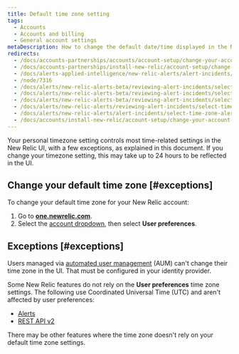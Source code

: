 ```yaml
---
title: Default time zone setting
tags:
  - Accounts
  - Accounts and billing
  - General account settings
metaDescription: How to change the default date/time displayed in the New Relic UI.
redirects:
  - /docs/accounts-partnerships/accounts/account-setup/change-your-account-time-zone-setting
  - /docs/accounts-partnerships/install-new-relic/account-setup/change-your-account-time-zone-setting
  - /docs/alerts-applied-intelligence/new-relic-alerts/alert-incidents/select-time-zone-alert-activity
  - /node/7316
  - /docs/alerts/new-relic-alerts-beta/reviewing-alert-incidents/selecting-time-zone-alerts
  - /docs/alerts/new-relic-alerts-beta/reviewing-alert-incidents/select-time-zone-alerts
  - /docs/alerts/new-relic-alerts-beta/reviewing-alert-incidents/select-time-zone-alert-activity
  - /docs/alerts/new-relic-alerts/reviewing-alert-incidents/select-time-zone-alert-activity
  - /docs/alerts/new-relic-alerts/alert-incidents/select-time-zone-alert-activity
  - /docs/accounts/install-new-relic/account-setup/change-your-account-time-zone-setting
---
```


Your personal timezone setting controls most time-related settings in the New Relic UI, with a few exceptions, as explained in this document. If you change your timezone setting, this may take up to 24 hours to be reflected in the UI.

## Change your default time zone [#exceptions]

To change your default time zone for your New Relic account:

1. Go to **[one.newrelic.com](https://one.newrelic.com)**.
2. Select the [account dropdown](/docs/accounts-partnerships/education/getting-started-new-relic/glossary#account-dropdown), then select **User preferences**.

## Exceptions [#exceptions]

Users managed via [automated user management](/docs/accounts/accounts/automated-user-management/automated-user-provisioning-single-sign) (AUM) can't change their time zone in the UI. That must be configured in your identity provider.   

Some New Relic features do not rely on the **User preferences** time zone settings. The following use Coordinated Universal Time (UTC) and aren't affected by user preferences:

* [Alerts](/docs/alerts-applied-intelligence/new-relic-alerts/get-started/introduction-alerts)
* [REST API v2](/docs/apis/rest-api-v2/requirements/specifying-time-range-v2#utc)

There may be other features where the time zone doesn't rely on your default time zone settings.
